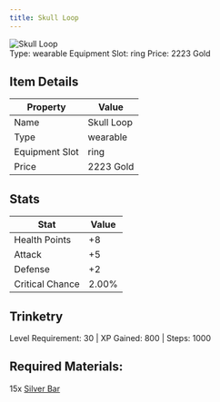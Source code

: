 ```yaml
---
title: Skull Loop
---
```


<div className="flex items-start gap-6 mb-8">
  <div className="flex-shrink-0">
    <img src="/assets/resources/trinketry/rings/silver_loop.png" alt="Skull Loop" className="w-24 h-24 border rounded-lg" />
  </div>
  <div className="flex-1">
    <div className="space-y-2">
            <div className="flex flex-wrap gap-4 text-sm">
        <span className="px-2 py-1 bg-green-100 dark:bg-green-900 rounded-md">
          Type: wearable
        </span>
        <span className="px-2 py-1 bg-purple-100 dark:bg-purple-900 rounded-md">
          Equipment Slot: ring
        </span>
        <span className="px-2 py-1 bg-yellow-100 dark:bg-yellow-900 rounded-md">
          Price: 2223 Gold
        </span>
      </div>
    </div>
  </div>
</div>

## Item Details
| Property | Value |
|----------|-------|
| Name | Skull Loop |
| Type | wearable |
| Equipment Slot | ring |
| Price | 2223 Gold |

## Stats
| Stat | Value |
|------|-------|
| Health Points | +8 |
| Attack | +5 |
| Defense | +2 |
| Critical Chance | 2.00% |

## Trinketry
Level Requirement: 30 | XP Gained: 800 | Steps: 1000

## Required Materials:
15x [Silver Bar](/docs/resources/individual/silver_bar)

